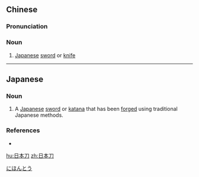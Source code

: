 ==Chinese==
{{zh-forms|type=21}}

===Pronunciation===
{{zh-pron
|m=rìběndāo
|c=jat6 bun2 dou1
|cat=n
}}

===Noun===
{{zh-noun}}

# [[Japanese]] [[sword]] or [[knife]]

----

==Japanese==
{{ja-kanjitab|に|ほん|とう|yomi=o}}

===Noun===
{{ja-noun|にほんとう}}

# A [[Japanese]] [[sword]] or [[katana]] that has been [[forged]] using traditional Japanese methods.

===References===
* {{R:Meikyo}}

[[Category:ja:Swords|にほんとう]]

[[hu:日本刀]]
[[zh:日本刀]]